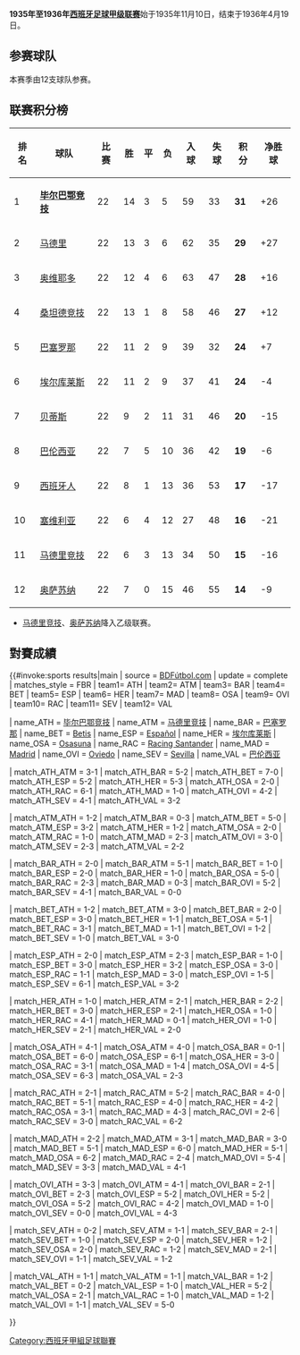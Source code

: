 {{NoteTA|G1=football|G2=西甲}}
'''1935年至1936年[[西班牙足球甲级联赛|西班牙足球甲级联赛]]'''始于1935年11月10日，结束于1936年4月19日。

== 参赛球队 ==
本赛季由12支球队参赛。

== 联赛积分榜 ==
{| bgcolor="#f7f8ff" cellpadding="3" cellspacing="0" border="1" style="font-size: 100%; border: gray solid 1px; border-collapse: collapse;"
|- bgcolor="#CCCCCC"
! 排名!! 球队 !! 比赛 !!胜 !! 平 !! 负 !! 入球 !! 失球 !! 积分 !!净胜球
|-align="center"  bgcolor="#D0F0C0"
| 1 ||align="left"| '''[[毕尔巴鄂竞技|毕尔巴鄂竞技]]''' ||22||14||3||5||59||33||'''31'''||+26
|-align="center" bgcolor="#EFEFEF"
| 2 ||align="left"| [[皇家马德里|马德里]] ||22||13||3||6||62||35||'''29'''||+27
|-align="center" 
| 3 ||align="left"| [[皇家奥维耶多|奥维耶多]] ||22||12||4||6||63||47||'''28'''||+16
|-align="center" bgcolor="#EFEFEF"
| 4 ||align="left"| [[桑坦德竞技|桑坦德竞技]] ||22||13||1||8||58||46||'''27'''||+12
|-align="center" 
| 5 ||align="left"| [[巴塞罗那竞技俱乐部|巴塞罗那]] ||22||11||2||9||39||32||'''24'''||+7
|-align="center" bgcolor="#EFEFEF"
| 6 ||align="left"| [[埃尔库莱斯足球俱乐部|埃尔库莱斯]] ||22||11||2||9||37||41||'''24'''||-4
|-align="center" 
| 7 ||align="left"| [[皇家贝蒂斯|贝蒂斯]] ||22||9||2||11||31||46||'''20'''||-15
|-align="center" bgcolor="#EFEFEF"
| 8 ||align="left"| [[巴伦西亚足球俱乐部|巴伦西亚]] ||22||7||5||10||36||42||'''19'''||-6
|-align="center" 
| 9 ||align="left"| [[西班牙人|西班牙人]] ||22||8||1||13||36||53||'''17'''||-17
|-align="center" bgcolor="#EFEFEF"
| 10 ||align="left"| [[塞维利亚足球俱乐部|塞维利亚]] ||22||6||4||12||27||48||'''16'''||-21
|-align="center" bgcolor="#FFCCCC"
| 11 ||align="left"| [[马德里竞技|马德里竞技]] ||22||6||3||13||34||50||'''15'''||-16
|-align="center" bgcolor="#FFCCCC"
| 12 ||align="left"| [[奥萨苏纳竞技俱乐部|奥萨苏纳]] ||22||7||0||15||46||55||'''14'''||-9
|}
*[[马德里竞技|马德里竞技]]、[[奥萨苏纳竞技俱乐部|奥萨苏纳]]降入乙级联赛。
==對賽成績==
{{#invoke:sports results|main
| source = [http://www.bdfutbol.com/en/t/t1935-36.html BDFútbol.com]
| update = complete
| matches_style = FBR
| team1= ATH | team2= ATM | team3= BAR | team4= BET | team5= ESP | team6= HER | team7= MAD | team8= OSA | team9= OVI | team10= RAC | team11= SEV | team12= VAL 

| name_ATH = [[毕尔巴鄂竞技|毕尔巴鄂竞技]]
| name_ATM = [[马德里竞技|马德里竞技]]
| name_BAR = [[巴塞罗那竞技俱乐部|巴塞罗那]]
| name_BET = [[皇家贝蒂斯|Betis]]
| name_ESP = [[西班牙人|Español]]
| name_HER = [[埃尔库莱斯足球俱乐部|埃尔库莱斯]]
| name_OSA = [[奥萨苏纳竞技俱乐部|Osasuna]]
| name_RAC = [[桑坦德竞技|Racing Santander]]
| name_MAD = [[皇家马德里|Madrid]]
| name_OVI = [[皇家奥维耶多|Oviedo]]
| name_SEV = [[塞维利亚足球俱乐部|Sevilla]]
| name_VAL = [[巴伦西亚足球俱乐部|巴伦西亚]]

| match_ATH_ATM = 3-1
| match_ATH_BAR = 5-2
| match_ATH_BET = 7-0
| match_ATH_ESP = 5-2
| match_ATH_HER = 5-3
| match_ATH_OSA = 2-0
| match_ATH_RAC = 6-1
| match_ATH_MAD = 1-0
| match_ATH_OVI = 4-2
| match_ATH_SEV = 4-1
| match_ATH_VAL = 3-2

| match_ATM_ATH = 1-2
| match_ATM_BAR = 0-3
| match_ATM_BET = 5-0
| match_ATM_ESP = 3-2
| match_ATM_HER = 1-2
| match_ATM_OSA = 2-0
| match_ATM_RAC = 1-0
| match_ATM_MAD = 2-3
| match_ATM_OVI = 3-0
| match_ATM_SEV = 2-3
| match_ATM_VAL = 2-2

| match_BAR_ATH = 2-0
| match_BAR_ATM = 5-1
| match_BAR_BET = 1-0
| match_BAR_ESP = 2-0
| match_BAR_HER = 1-0
| match_BAR_OSA = 5-0
| match_BAR_RAC = 2-3
| match_BAR_MAD = 0-3
| match_BAR_OVI = 5-2
| match_BAR_SEV = 4-1
| match_BAR_VAL = 0-0

| match_BET_ATH = 1-2
| match_BET_ATM = 3-0
| match_BET_BAR = 2-0
| match_BET_ESP = 3-0
| match_BET_HER = 1-1
| match_BET_OSA = 5-1
| match_BET_RAC = 3-1
| match_BET_MAD = 1-1
| match_BET_OVI = 1-2
| match_BET_SEV = 1-0
| match_BET_VAL = 3-0

| match_ESP_ATH = 2-0
| match_ESP_ATM = 2-3
| match_ESP_BAR = 1-0
| match_ESP_BET = 3-0
| match_ESP_HER = 3-2
| match_ESP_OSA = 3-0
| match_ESP_RAC = 1-1
| match_ESP_MAD = 3-0
| match_ESP_OVI = 1-5
| match_ESP_SEV = 6-1
| match_ESP_VAL = 3-2

| match_HER_ATH = 1-0
| match_HER_ATM = 2-1
| match_HER_BAR = 2-2
| match_HER_BET = 3-0
| match_HER_ESP = 2-1
| match_HER_OSA = 1-0
| match_HER_RAC = 4-1
| match_HER_MAD = 0-1
| match_HER_OVI = 1-0
| match_HER_SEV = 2-1
| match_HER_VAL = 2-0

| match_OSA_ATH = 4-1
| match_OSA_ATM = 4-0
| match_OSA_BAR = 0-1
| match_OSA_BET = 6-0
| match_OSA_ESP = 6-1
| match_OSA_HER = 3-0
| match_OSA_RAC = 3-1
| match_OSA_MAD = 1-4
| match_OSA_OVI = 4-5
| match_OSA_SEV = 6-3
| match_OSA_VAL = 2-3

| match_RAC_ATH = 2-1
| match_RAC_ATM = 5-2
| match_RAC_BAR = 4-0
| match_RAC_BET = 5-1
| match_RAC_ESP = 4-0
| match_RAC_HER = 4-2
| match_RAC_OSA = 3-1
| match_RAC_MAD = 4-3
| match_RAC_OVI = 2-6
| match_RAC_SEV = 3-0
| match_RAC_VAL = 6-2

| match_MAD_ATH = 2-2
| match_MAD_ATM = 3-1
| match_MAD_BAR = 3-0
| match_MAD_BET = 5-1
| match_MAD_ESP = 6-0
| match_MAD_HER = 5-1
| match_MAD_OSA = 6-2
| match_MAD_RAC = 2-4
| match_MAD_OVI = 5-4
| match_MAD_SEV = 3-3
| match_MAD_VAL = 4-1

| match_OVI_ATH = 3-3
| match_OVI_ATM = 4-1
| match_OVI_BAR = 2-1
| match_OVI_BET = 2-3
| match_OVI_ESP = 5-2
| match_OVI_HER = 5-2
| match_OVI_OSA = 5-2
| match_OVI_RAC = 4-2
| match_OVI_MAD = 1-0
| match_OVI_SEV = 0-0
| match_OVI_VAL = 4-3

| match_SEV_ATH = 0-2
| match_SEV_ATM = 1-1
| match_SEV_BAR = 2-1
| match_SEV_BET = 1-0
| match_SEV_ESP = 2-0
| match_SEV_HER = 1-2
| match_SEV_OSA = 2-0
| match_SEV_RAC = 1-2
| match_SEV_MAD = 2-1
| match_SEV_OVI = 1-1
| match_SEV_VAL = 1-2

| match_VAL_ATH = 1-1
| match_VAL_ATM = 1-1
| match_VAL_BAR = 1-2
| match_VAL_BET = 0-2
| match_VAL_ESP = 1-0
| match_VAL_HER = 5-2
| match_VAL_OSA = 2-1
| match_VAL_RAC = 1-0
| match_VAL_MAD = 1-2
| match_VAL_OVI = 1-1
| match_VAL_SEV = 5-0

}}

{{西班牙足球甲級聯賽賽季}}

[[Category:西班牙甲組足球聯賽|Category:西班牙甲組足球聯賽]]